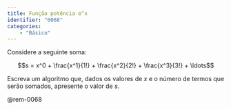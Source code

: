 ```yaml
---
title: Função potência e^x
identifier: "0068"
categories:
    - "Básico"
---
```

::: {#exr-0068}
Considere a seguinte soma:

$$s = x^0 + \frac{x^1}{1!} + \frac{x^2}{2!} + \frac{x^3}{3!} + \ldots$$

Escreva um algoritmo que, dados os valores de $x$ e o número de termos que serão somados, apresente o valor de\ $s$.

@rem-0068
:::